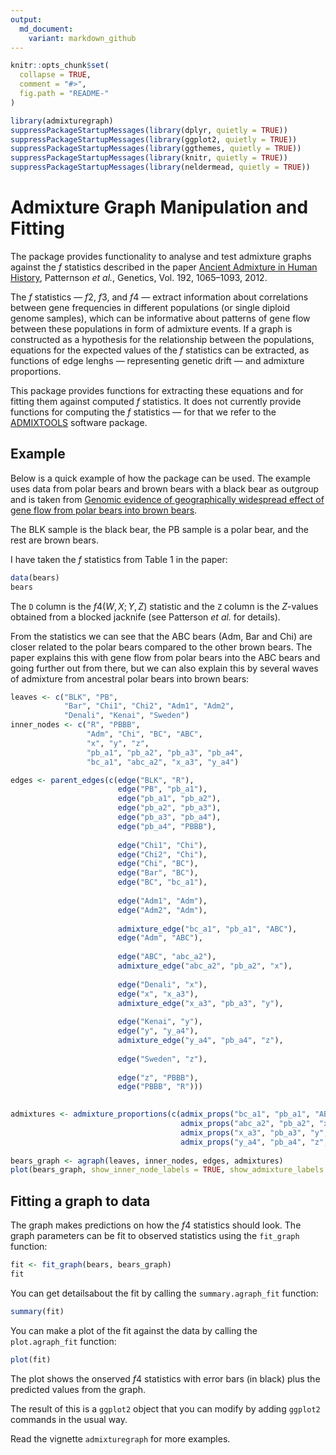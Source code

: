 ```yaml
---
output:
  md_document:
    variant: markdown_github
---
```


<!-- README.md is generated from README.Rmd. Please edit that file -->

```r
knitr::opts_chunk$set(
  collapse = TRUE,
  comment = "#>",
  fig.path = "README-"
)

library(admixturegraph)
suppressPackageStartupMessages(library(dplyr, quietly = TRUE))
suppressPackageStartupMessages(library(ggplot2, quietly = TRUE))
suppressPackageStartupMessages(library(ggthemes, quietly = TRUE))
suppressPackageStartupMessages(library(knitr, quietly = TRUE))
suppressPackageStartupMessages(library(neldermead, quietly = TRUE))
```

# Admixture Graph Manipulation and Fitting

The package provides functionality to analyse and test admixture graphs against the $f$ statistics described in the paper [Ancient Admixture in Human History](http://tinyurl.com/o5a4kr4), Patternson *et al.*, Genetics, Vol. 192, 1065--1093, 2012.

The $f$ statistics --- $f2$, $f3$, and $f4$ --- extract information about correlations between gene frequencies in different populations (or single diploid genome samples), which can be informative about patterns of gene flow between these populations in form of admixture events. If a graph is constructed as a hypothesis for the relationship between the populations, equations for the expected values of the $f$ statistics can be extracted, as functions of edge lenghs --- representing genetic drift --- and admixture proportions.

This package provides functions for extracting these equations and for fitting them against computed $f$ statistics. It does not currently provide functions for computing the $f$ statistics --- for that we refer to the [ADMIXTOOLS](https://github.com/DReichLab/AdmixTools) software package.

## Example

Below is a quick example of how the package can be used. The example uses data
from polar bears and brown bears with a black bear as outgroup and is taken from 
[Genomic evidence of geographically widespread effect of gene flow from polar
bears into brown bears](http://onlinelibrary.wiley.com/doi/10.1111/mec.13038/abstract).

The BLK sample is the black bear, the PB sample is a polar bear, and the rest
are brown bears. 

I have taken the $f$ statistics from Table 1 in the paper:

```r
data(bears)
bears
```

The `D` column is the $f4(W,X;Y,Z)$ statistic and the `Z` column is the $Z$-values
obtained from a blocked jacknife (see Patterson *et al.* for details).

From the statistics we can see that the ABC bears (Adm, Bar and Chi) are closer
related to the polar bears compared to the other brown bears. The paper explains
this with gene flow from polar bears into the ABC bears and going further out 
from there, but we can also explain this by several waves of admixture from 
ancestral polar bears into brown bears:

```r
leaves <- c("BLK", "PB",
            "Bar", "Chi1", "Chi2", "Adm1", "Adm2",
            "Denali", "Kenai", "Sweden") 
inner_nodes <- c("R", "PBBB",
                 "Adm", "Chi", "BC", "ABC",
                 "x", "y", "z",
                 "pb_a1", "pb_a2", "pb_a3", "pb_a4",
                 "bc_a1", "abc_a2", "x_a3", "y_a4")

edges <- parent_edges(c(edge("BLK", "R"),
                        edge("PB", "pb_a1"),
                        edge("pb_a1", "pb_a2"),
                        edge("pb_a2", "pb_a3"),
                        edge("pb_a3", "pb_a4"),
                        edge("pb_a4", "PBBB"),
                        
                        edge("Chi1", "Chi"),
                        edge("Chi2", "Chi"),
                        edge("Chi", "BC"),
                        edge("Bar", "BC"),
                        edge("BC", "bc_a1"),
                        
                        edge("Adm1", "Adm"),
                        edge("Adm2", "Adm"),
                        
                        admixture_edge("bc_a1", "pb_a1", "ABC"),
                        edge("Adm", "ABC"),
                        
                        edge("ABC", "abc_a2"),
                        admixture_edge("abc_a2", "pb_a2", "x"),
                        
                        edge("Denali", "x"),
                        edge("x", "x_a3"),
                        admixture_edge("x_a3", "pb_a3", "y"),
                      
                        edge("Kenai", "y"),
                        edge("y", "y_a4"),                        
                        admixture_edge("y_a4", "pb_a4", "z"),
                        
                        edge("Sweden", "z"),
                        
                        edge("z", "PBBB"),
                        edge("PBBB", "R")))
 

admixtures <- admixture_proportions(c(admix_props("bc_a1", "pb_a1", "ABC", "a"),
                                      admix_props("abc_a2", "pb_a2", "x", "b"),
                                      admix_props("x_a3", "pb_a3", "y", "c"),
                                      admix_props("y_a4", "pb_a4", "z", "d")))
                                
bears_graph <- agraph(leaves, inner_nodes, edges, admixtures)
plot(bears_graph, show_inner_node_labels = TRUE, show_admixture_labels = TRUE)
```

## Fitting a graph to data

The graph makes predictions on how the $f4$ statistics should look. The graph parameters can be fit to observed statistics using the `fit_graph` function:

```r
fit <- fit_graph(bears, bears_graph)
fit
```

You can get detailsabout the fit by calling the `summary.agraph_fit` function:

```r
summary(fit)
```

You can make a plot of the fit against the data by calling the `plot.agraph_fit` function:

```r
plot(fit)
```

The plot shows the onserved $f4$ statistics with error bars (in black) plus the predicted values from the graph.

The result of this is a `ggplot2` object that you can modify by adding `ggplot2` commands in the usual way.

Read the vignette `admixturegraph` for more examples.